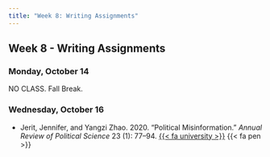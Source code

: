```yaml
---
title: "Week 8: Writing Assignments"
---
```


::: {.content-visible when-format="pdf"}

## Week 8 - Writing Assignments

:::


[//]: <> (Need to write intro)

### Monday, October 14

NO CLASS. Fall Break.



### Wednesday, October 16

- Jerit, Jennifer, and Yangzi Zhao. 2020. "Political Misinformation." *Annual Review of Political Science* 23 (1): 77–94. [{{< fa university >}}](https://go.openathens.net/redirector/agnesscott.edu?url=https%3A%2F%2Fdoi.org%2F10.1146%2Fannurev-polisci-050718-032814) {{< fa pen >}}



